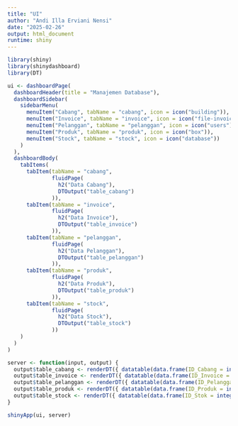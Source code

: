 ---
title: "UI"
author: "Andi Illa Erviani Nensi"
date: "2025-02-26"
output: html_document
runtime: shiny
---


```{r}
library(shiny)
library(shinydashboard)
library(DT)

ui <- dashboardPage(
  dashboardHeader(title = "Manajemen Database"),
  dashboardSidebar(
    sidebarMenu(
      menuItem("Cabang", tabName = "cabang", icon = icon("building")),
      menuItem("Invoice", tabName = "invoice", icon = icon("file-invoice")),
      menuItem("Pelanggan", tabName = "pelanggan", icon = icon("users")),
      menuItem("Produk", tabName = "produk", icon = icon("box")),
      menuItem("Stock", tabName = "stock", icon = icon("database"))
    )
  ),
  dashboardBody(
    tabItems(
      tabItem(tabName = "cabang",
              fluidPage(
                h2("Data Cabang"),
                DTOutput("table_cabang")
              )),
      tabItem(tabName = "invoice",
              fluidPage(
                h2("Data Invoice"),
                DTOutput("table_invoice")
              )),
      tabItem(tabName = "pelanggan",
              fluidPage(
                h2("Data Pelanggan"),
                DTOutput("table_pelanggan")
              )),
      tabItem(tabName = "produk",
              fluidPage(
                h2("Data Produk"),
                DTOutput("table_produk")
              )),
      tabItem(tabName = "stock",
              fluidPage(
                h2("Data Stock"),
                DTOutput("table_stock")
              ))
    )
  )
)

server <- function(input, output) {
  output$table_cabang <- renderDT({ datatable(data.frame(ID_Cabang = integer(), Kota = character(), Jumlah_Stock = integer())) })
  output$table_invoice <- renderDT({ datatable(data.frame(ID_Invoice = integer(), ID_Produk = integer(), ID_Cabang = integer(), ID_Pelanggan = integer(), Total = numeric(), Tanggal = as.Date(character()), Waktu = character(), Pembayaran = character(), Penilaian = integer())) })
  output$table_pelanggan <- renderDT({ datatable(data.frame(ID_Pelanggan = integer(), Tipe_Pelanggan = character(), Jenis_Kelamin = character())) })
  output$table_produk <- renderDT({ datatable(data.frame(ID_Produk = integer(), Kategori_Produk = character(), Harga_Satuan = numeric(), Kuantitas = integer(), Total_Harga = numeric(), ID_Cabang = integer())) })
  output$table_stock <- renderDT({ datatable(data.frame(ID_Stok = integer(), ID_Produk = integer(), ID_Cabang = integer(), Jumlah_Stock = integer(), Tanggal_Update = as.Date(character()))) })
}

shinyApp(ui, server)
```


